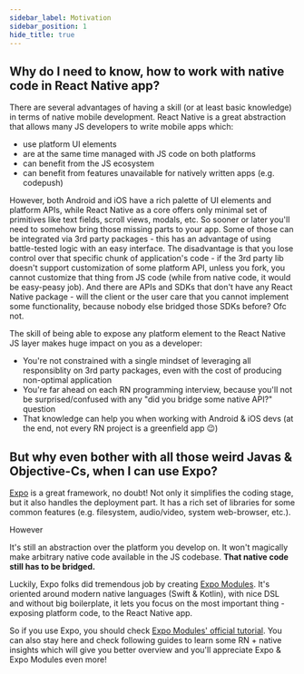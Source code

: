 ```yaml
---
sidebar_label: Motivation
sidebar_position: 1
hide_title: true
---
```


## Why do I need to know, how to work with native code in React Native app?

There are several advantages of having a skill (or at least basic knowledge) in terms of native mobile development.
React Native is a great abstraction that allows many JS developers to write mobile apps which:
- use platform UI elements
- are at the same time managed with JS code on both platforms
- can benefit from the JS ecosystem
- can benefit from features unavailable for natively written apps (e.g. codepush)

However, both Android and iOS have a rich palette of UI elements and platform APIs, while React Native as a core offers only minimal set of primitives like text fields, scroll views, modals, etc.
So sooner or later you'll need to somehow bring those missing parts to your app.
Some of those can be integrated via 3rd party packages - this has an advantage of using battle-tested logic with an easy interface.
The disadvantage is that you lose control over that specific chunk of application's code - if the 3rd party lib doesn't support customization of some platform API,
unless you fork, you cannot customize that thing from JS code (while from native code, it would be easy-peasy job).
And there are APIs and SDKs that don't have any React Native package - will the client or the user care that you cannot implement some functionality, because nobody else bridged those SDKs before? Ofc not.

The skill of being able to expose any platform element to the React Native JS layer makes huge impact on you as a developer:
- You're not constrained with a single mindset of leveraging all responsiblity on 3rd party packages, even with the cost of producing non-optimal application
- You're far ahead on each RN programming interview, because you'll not be surprised/confused with any "did you bridge some native API?" question
- That knowledge can help you when working with Android & iOS devs (at the end, not every RN project is a greenfield app 😉)

## But why even bother with all those weird Javas & Objective-Cs, when I can use Expo?

[Expo](https://docs.expo.dev) is a great framework, no doubt! Not only it simplifies the coding stage, but it also handles the deployment part.
It has a rich set of libraries for some common features (e.g. filesystem, audio/video, system web-browser, etc.).

However

It's still an abstraction over the platform you develop on. It won't magically make arbitrary native code available in the JS codebase.
**That native code still has to be bridged.**

Luckily, Expo folks did tremendous job by creating [Expo Modules](https://docs.expo.dev/modules/overview).
It's oriented around modern native languages (Swift & Kotlin), with nice DSL and without big boilerplate, it lets you focus on the most important thing - exposing platform code, to the React Native app.

So if you use Expo, you should check [Expo Modules' official tutorial](https://docs.expo.dev/modules/get-started/).
You can also stay here and check following guides to learn some RN + native insights which will give you better overview and you'll appreciate Expo & Expo Modules even more!

